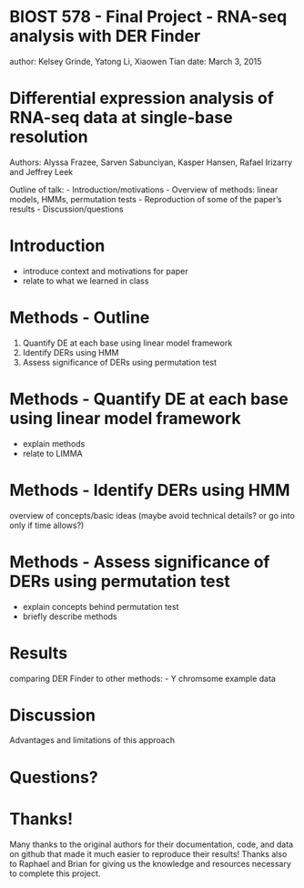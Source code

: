 BIOST 578 - Final Project - RNA-seq analysis with DER Finder
========================================================
author: Kelsey Grinde, Yatong Li, Xiaowen Tian
date: March 3, 2015

Differential expression analysis of RNA-seq data at single-base resolution
========================================================

Authors: Alyssa Frazee, Sarven Sabunciyan, Kasper Hansen, Rafael Irizarry and Jeffrey Leek

Outline of talk:
- Introduction/motivations
- Overview of methods: linear models, HMMs, permutation tests
- Reproduction of some of the paper's results
- Discussion/questions

Introduction
========================================================
- introduce context and motivations for paper
- relate to what we learned in class


Methods - Outline
========================================================
1. Quantify DE at each base using linear model framework
2. Identify DERs using HMM
3. Assess significance of DERs using permutation test

Methods - Quantify DE at each base using linear model framework
========================================================
- explain methods
- relate to LIMMA

Methods - Identify DERs using HMM
========================================================
overview of concepts/basic ideas (maybe avoid technical details? or go into only if time allows?)

Methods - Assess significance of DERs using permutation test
========================================================
- explain concepts behind permutation test
- briefly describe methods

Results
========================================================
comparing DER Finder to other methods:
- Y chromsome example data

Discussion
=========================================
Advantages and limitations of this approach

Questions?
======================================

Thanks!
=================================
Many thanks to the original authors for their documentation, code, and data on github that made it much easier to reproduce their results! 
Thanks also to Raphael and Brian for giving us the knowledge and resources necessary to complete this project.